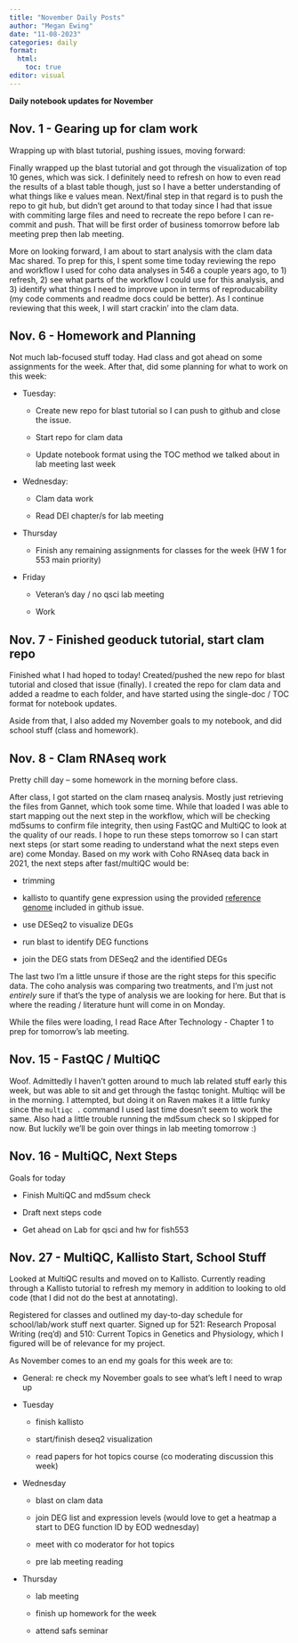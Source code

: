 ```yaml
---
title: "November Daily Posts"
author: "Megan Ewing"
date: "11-08-2023"
categories: daily
format: 
  html:
    toc: true
editor: visual
---
```


**Daily notebook updates for November**

## Nov. 1 - Gearing up for clam work

Wrapping up with blast tutorial, pushing issues, moving forward:

Finally wrapped up the blast tutorial and got through the visualization of top 10 genes, which was sick. I definitely need to refresh on how to even read the results of a blast table though, just so I have a better understanding of what things like e values mean. Next/final step in that regard is to push the repo to git hub, but didn't get around to that today since I had that issue with commiting large files and need to recreate the repo before I can re-commit and push. That will be first order of business tomorrow before lab meeting prep then lab meeting.

More on looking forward, I am about to start analysis with the clam data Mac shared. To prep for this, I spent some time today reviewing the repo and workflow I used for coho data analyses in 546 a couple years ago, to 1) refresh, 2) see what parts of the workflow I could use for this analysis, and 3) identify what things I need to improve upon in terms of reproducability (my code comments and readme docs could be better). As I continue reviewing that this week, I will start crackin' into the clam data.

## Nov. 6 - Homework and Planning

Not much lab-focused stuff today. Had class and got ahead on some assignments for the week. After that, did some planning for what to work on this week:

-   Tuesday:

    -   Create new repo for blast tutorial so I can push to github and close the issue.

    -   Start repo for clam data

    -   Update notebook format using the TOC method we talked about in lab meeting last week

-   Wednesday:

    -   Clam data work

    -   Read DEI chapter/s for lab meeting

-   Thursday

    -   Finish any remaining assignments for classes for the week (HW 1 for 553 main priority)

-   Friday

    -   Veteran's day / no qsci lab meeting

    -   Work

## Nov. 7 - Finished geoduck tutorial, start clam repo

Finished what I had hoped to today! Created/pushed the new repo for blast tutorial and closed that issue (finally). I created the repo for clam data and added a readme to each folder, and have started using the single-doc / TOC format for notebook updates.

Aside from that, I also added my November goals to my notebook, and did school stuff (class and homework).

## Nov. 8 - Clam RNAseq work

Pretty chill day -- some homework in the morning before class.

After class, I got started on the clam rnaseq analysis. Mostly just retrieving the files from Gannet, which took some time. While that loaded I was able to start mapping out the next step in the workflow, which will be checking md5sums to confirm file integrity, then using FastQC and MultiQC to look at the quality of our reads. I hope to run these steps tomorrow so I can start next steps (or start some reading to understand what the next steps even are) come Monday. Based on my work with Coho RNAseq data back in 2021, the next steps after fast/multiQC would be:

-   trimming

-   kallisto to quantify gene expression using the provided [reference genome](https://github.com/RobertsLab/resources/issues/1748) included in github issue.

-   use DESeq2 to visualize DEGs

-   run blast to identify DEG functions

-   join the DEG stats from DESeq2 and the identified DEGs

The last two I'm a little unsure if those are the right steps for this specific data. The coho analysis was comparing two treatments, and I'm just not *entirely* sure if that's the type of analysis we are looking for here. But that is where the reading / literature hunt will come in on Monday.

While the files were loading, I read Race After Technology - Chapter 1 to prep for tomorrow's lab meeting.

## Nov. 15 - FastQC / MultiQC

Woof. Admittedly I haven't gotten around to much lab related stuff early this week, but was able to sit and get through the fastqc tonight. Multiqc will be in the morning. I attempted, but doing it on Raven makes it a little funky since the `multiqc .` command I used last time doesn't seem to work the same. Also had a little trouble running the md5sum check so I skipped for now. But luckily we'll be goin over things in lab meeting tomorrow :)

## Nov. 16 - MultiQC, Next Steps

Goals for today

-   Finish MultiQC and md5sum check

-   Draft next steps code

-   Get ahead on Lab for qsci and hw for fish553

## Nov. 27 - MultiQC, Kallisto Start, School Stuff

Looked at MultiQC results and moved on to Kallisto. Currently reading through a Kallisto tutorial to refresh my memory in addition to looking to old code (that I did not do the best at annotating).

Registered for classes and outlined my day-to-day schedule for school/lab/work stuff next quarter. Signed up for 521: Research Proposal Writing (req'd) and 510: Current Topics in Genetics and Physiology, which I figured will be of relevance for my project.

As November comes to an end my goals for this week are to:

-   General: re check my November goals to see what's left I need to wrap up

-   Tuesday

    -   finish kallisto

    -   start/finish deseq2 visualization

    -   read papers for hot topics course (co moderating discussion this week)

-   Wednesday

    -   blast on clam data

    -   join DEG list and expression levels (would love to get a heatmap a start to DEG function ID by EOD wednesday)

    -   meet with co moderator for hot topics

    -   pre lab meeting reading

-   Thursday

    -   lab meeting

    -   finish up homework for the week

    -   attend safs seminar
